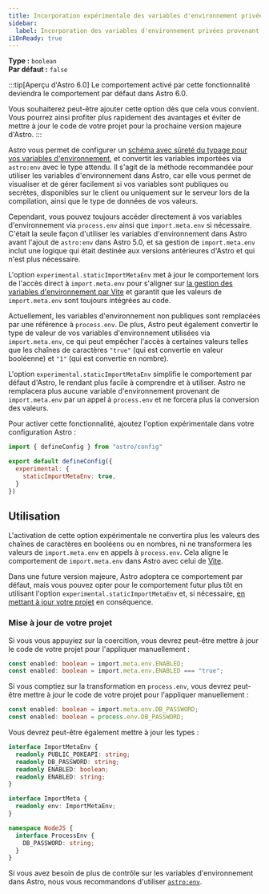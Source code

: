 ```yaml
---
title: Incorporation expérimentale des variables d'environnement privées provenant de meta
sidebar:
  label: Incorporation des variables d'environnement privées provenant de meta
i18nReady: true
---
```



<p>

**Type :** `boolean`<br />
**Par défaut :** `false`<br />
<Since v="5.13.0" />
</p>

:::tip[Aperçu d'Astro 6.0]
Le comportement activé par cette fonctionnalité deviendra le comportement par défaut dans Astro 6.0.

Vous souhaiterez peut-être ajouter cette option dès que cela vous convient. Vous pourrez ainsi profiter plus rapidement des avantages et éviter de mettre à jour le code de votre projet pour la prochaine version majeure d'Astro.
:::

Astro vous permet de configurer un [schéma avec sûreté du typage pour vos variables d'environnement](/fr/guides/environment-variables/#variables-denvironnement-avec-sûreté-du-typage), et convertit les variables importées via `astro:env` avec le type attendu. Il s'agit de la méthode recommandée pour utiliser les variables d'environnement dans Astro, car elle vous permet de visualiser et de gérer facilement si vos variables sont publiques ou secrètes, disponibles sur le client ou uniquement sur le serveur lors de la compilation, ainsi que le type de données de vos valeurs.

Cependant, vous pouvez toujours accéder directement à vos variables d'environnement via `process.env` ainsi que `import.meta.env` si nécessaire. C'était la seule façon d'utiliser les variables d'environnement dans Astro avant l'ajout de `astro:env` dans Astro 5.0, et sa gestion de `import.meta.env` inclut une logique qui était destinée aux versions antérieures d'Astro et qui n'est plus nécessaire.

L'option `experimental.staticImportMetaEnv` met à jour le comportement lors de l'accès direct à `import.meta.env` pour s'aligner sur [la gestion des variables d'environnement par Vite](https://vite.dev/guide/env-and-mode.html#env-variables) et garantit que les valeurs de `import.meta.env` sont toujours intégrées au code.

Actuellement, les variables d'environnement non publiques sont remplacées par une référence à `process.env`. De plus, Astro peut également convertir le type de valeur de vos variables d'environnement utilisées via `import.meta.env`, ce qui peut empêcher l'accès à certaines valeurs telles que les chaînes de caractères `"true"` (qui est convertie en valeur booléenne) et `"1"` (qui est convertie en nombre).

L'option `experimental.staticImportMetaEnv` simplifie le comportement par défaut d'Astro, le rendant plus facile à comprendre et à utiliser. Astro ne remplacera plus aucune variable d'environnement provenant de `import.meta.env` par un appel à `process.env` et ne forcera plus la conversion des valeurs.

Pour activer cette fonctionnalité, ajoutez l'option expérimentale dans votre configuration Astro :

```js title="astro.config.mjs" ins={4-6}
import { defineConfig } from "astro/config"

export default defineConfig({
  experimental: {
    staticImportMetaEnv: true,
  }
})
```

## Utilisation

L'activation de cette option expérimentale ne convertira plus les valeurs des chaînes de caractères en booléens ou en nombres, ni ne transformera les valeurs de `import.meta.env` en appels à `process.env`. Cela aligne le comportement de `import.meta.env` dans Astro avec celui de [Vite](https://vite.dev/guide/env-and-mode.html#env-variables).

Dans une future version majeure, Astro adoptera ce comportement par défaut, mais vous pouvez opter pour le comportement futur plus tôt en utilisant l'option `experimental.staticImportMetaEnv` et, si nécessaire, [en mettant à jour votre projet](#mise-à-jour-de-votre-projet) en conséquence.

### Mise à jour de votre projet

Si vous vous appuyiez sur la coercition, vous devrez peut-être mettre à jour le code de votre projet pour l'appliquer manuellement :

```ts title="src/components/MonComposant.astro" del={1} ins={2}
const enabled: boolean = import.meta.env.ENABLED;
const enabled: boolean = import.meta.env.ENABLED === "true";
```

Si vous comptiez sur la transformation en `process.env`, vous devrez peut-être mettre à jour le code de votre projet pour l'appliquer manuellement :

```ts title="src/components/MonComposant.astro" del={1} ins={2}
const enabled: boolean = import.meta.env.DB_PASSWORD;
const enabled: boolean = process.env.DB_PASSWORD;
```

Vous devrez peut-être également mettre à jour les types :

```ts title="src/env.d.ts" del={3-4} ins={5,12-16}
interface ImportMetaEnv {
  readonly PUBLIC_POKEAPI: string;
  readonly DB_PASSWORD: string;
  readonly ENABLED: boolean;
  readonly ENABLED: string;
}

interface ImportMeta {
  readonly env: ImportMetaEnv;
}

namespace NodeJS {
  interface ProcessEnv {
    DB_PASSWORD: string;
  }
}
```

Si vous avez besoin de plus de contrôle sur les variables d'environnement dans Astro, nous vous recommandons d'utiliser [`astro:env`](/fr/guides/environment-variables/).
